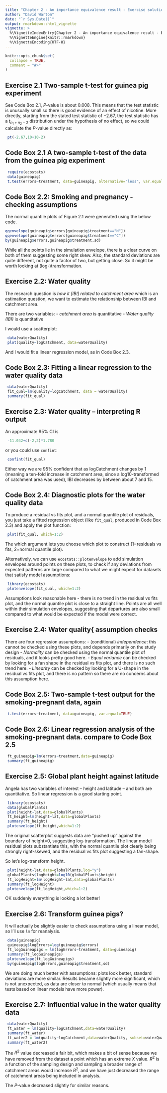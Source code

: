 ```yaml
---
title: "Chapter 2 - An importance equivalence result - Exercise solutions and Code Boxes"
author: "David Warton"
date: "`r Sys.Date()`"
output: rmarkdown::html_vignette
vignette: >
  %\VignetteIndexEntry{Chapter 2 - An importance equivalence result - Exercise solutions and Code Boxes}
  %\VignetteEngine{knitr::rmarkdown}
  %\VignetteEncoding{UTF-8}
---
```


```r
knitr::opts_chunk$set(
  collapse = TRUE,
  comment = "#>"
)
```

## Exercise 2.1 Two-sample t-test for guinea pig experiment

See Code Box 2.1, $P$-value is about 0.008. This means that the test statistic is unusually small so there is good evidence of an effect of nicotine.  More directly, starting from the stated test statistic of $-2.67$, the test statistic has a $t_{n_1+n_2-2}$ distribution under the hypothesis of no effect, so we could calculate the $P$-value directly as:
```r
 pt(-2.67,10+10-2)
```


## Code Box 2.1 A two-sample t-test of the data from the guinea pig experiment

```r
 require(ecostats)
 data(guineapig)
 t.test(errors~treatment, data=guineapig, alternative="less", var.equal=TRUE)
```


## Code Box 2.2: Smoking and pregnancy - checking assumptions
The normal quantile plots of Figure 2.1 were generated using the below code.
```r
qqenvelope(guineapig$errors[guineapig$treatment=="N"])
qqenvelope(guineapig$errors[guineapig$treatment=="C"])
by(guineapig$errors,guineapig$treatment,sd)
```

While all the points lie in the simulation envelope, there is a clear curve on both of them suggesting some right skew. Also, the standard deviations are quite different, not quite a factor of two, but getting close. So it might be worth looking at (log-)transformation.



## Exercise 2.2: Water quality

The research question is *how it [IBI] related to catchment area* which is an estimation question, we want to estimate the relationship between IBI and catchment area.

There are two variables:
- *catchment area* is quantitative
- *Water quality (IBI)* is quantitative

I would use a scatterplot:

```r
 data(waterQuality)
 plot(quality~logCatchment, data=waterQuality)
```

And I would fit a linear regression model, as in Code Box 2.3.


## Code Box 2.3: Fitting a linear regression to the water quality data
```r
 data(waterQuality)
 fit_qual=lm(quality~logCatchment, data = waterQuality)
 summary(fit_qual)
```

## Exercise 2.3: Water quality -- interpreting R output

An approximate 95% CI is
```r
 -11.042+c(-2,2)*1.780
```

or you could use `confint`:
```r
 confint(fit_qual)
```

Either way we are 95% confident that as logCatchment changes by 1 (meaning a ten-fold increase in catchment area, since a log10-transformed of catchment area was used), IBI decreases by between about 7 and 15.


## Code Box 2.4: Diagnostic plots for the water quality data
To produce a residual vs fits plot, and a normal quantile plot of residuals, you just take a fitted regression object (like `fit_qual`, produced in Code Box 2.3) and apply the plot function:
```r
 plot(fit_qual, which=1:2)
```

The which argument lets you choose which plot to construct (1=residuals vs fits, 2=normal quantile plot).

Alternatively, we can use `ecostats::plotenvelope` to add simulation envelopes around points on these plots, to check if any deviations from expected patterns are large compared
to what we might expect for datasets that satisfy model assumptions:
```r
 library(ecostats)
 plotenvelope(fit_qual, which=1:2)
```

Assumptions look reasonable here - there is no trend in the residual vs fits plot, and the normal quantile plot is close to a straight line. Points are all well within their simulation envelopes, suggesting that departures are also small compared to what would be expected if the model were correct.


## Exercise 2.4: Water quality{ assumption checks

There are four regression assumptions:
- (conditional) *independence*: this cannot be checked using these plots, and depends primarily on the study design
- *Normality* can be checked using the normal quantile plot of residuals, and it looks pretty good here.
- *Equal variance* can be checked by looking for a fan shape in the residual vs fits plot, and there is no such trend here.
- *Linearity* can be checked by looking for a U-shape in the residual vs fits plot, and there is no pattern so there are no concerns about this assumption here.


## Code Box 2.5: Two-sample t-test output for the smoking-pregnant data, again
```r
 t.test(errors~treatment, data=guineapig, var.equal=TRUE)
```


## Code Box 2.6: Linear regression analysis of the smoking-pregnant data. compare to Code Box 2.5
```r
 ft_guineapig=lm(errors~treatment,data=guineapig)
 summary(ft_guineapig)
```

## Exercise 2.5: Global plant height against latitude

Angela has two variables of interest -- height and latitude -- and both are quantitative. So linear regression is a good starting point.

```r
 library(ecostats)
 data(globalPlants)
 plot(height~lat,data=globalPlants)
 ft_height=lm(height~lat,data=globalPlants)
 summary(ft_height)
 plotenvelope(ft_height,which=1:2)
```

The original scatterplot suggests data are "pushed up" against the boundary of height=0, suggesting log-transformation.  The linear model residual plots substantiate this, with the normal quantile plot clearly being strongly right-skewed, and the residual vs fits plot suggesting a fan-shape.

So let's log-transform height.

```r
 plot(height~lat,data=globalPlants,log="y")
 globalPlants$logHeight=log10(globalPlants$height) 
 ft_logHeight=lm(logHeight~lat,data=globalPlants)
 summary(ft_logHeight)
 plotenvelope(ft_logHeight,which=1:2)
```

OK suddenly everything is looking a lot better!


## Exercise 2.6: Transform guinea pigs?

It will actually be slightly easier to check assumptions using a linear model, so I'll use `lm` for reanalysis.

```r
 data(guineapig)
 guineapig$logErrors=log(guineapig$errors) 
 ft_logGuineapigs = lm(logErrors~treatment, data=guineapig)
 summary(ft_logGuineapigs)
 plotenvelope(ft_logGuineapigs)
 by(guineapig$logErrors,guineapig$treatment,sd)
```
We are doing much better with assumptions: plots look better, standard deviations are more similar. Results became slightly more significant, which is not unexpected, as data are closer to normal (which usually means that tests based on linear models have more power).


## Exercise 2.7: Influential value in the water quality data

```r
 data(waterQuality)
 ft_water = lm(quality~logCatchment,data=waterQuality)
 summary(ft_water)
 ft_water2 = lm(quality~logCatchment,data=waterQuality, subset=waterQuality$logCatchment>2)
 summary(ft_water2)
```
The $R^2$ value decreased a fair bit, which makes a bit of sense because we have removed from the dataset a point which has an extreme $X$ value. $R^2$ is a function of the sampling design and sampling a broader range of catchment areas would increase $R^2$, and we have just decreased the range of catchment areas being included in analysis.

The $P$-value decreased slightly for similar reasons.

